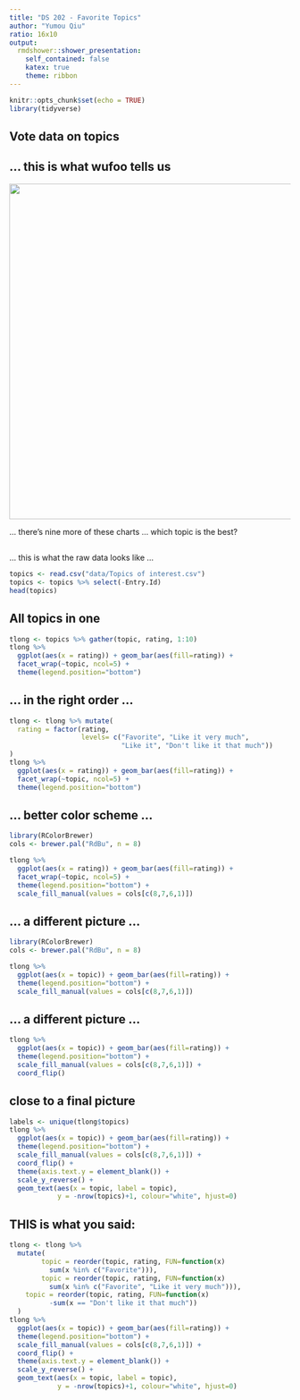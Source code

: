 ```yaml
---
title: "DS 202 - Favorite Topics"
author: "Yumou Qiu"
ratio: 16x10
output:
  rmdshower::shower_presentation:
    self_contained: false
    katex: true
    theme: ribbon
---
```

```r
knitr::opts_chunk$set(echo = TRUE)
library(tidyverse)
```

## Vote data on topics


## ... this is what wufoo tells us

<img src="images/topics.png" width=600>

... there's nine more of these charts ... which topic is the best?

## 

... this is what the raw data looks like ...

```r
topics <- read.csv("data/Topics of interest.csv")
topics <- topics %>% select(-Entry.Id)
head(topics)
```

## All topics in one

```r
tlong <- topics %>% gather(topic, rating, 1:10)
tlong %>% 
  ggplot(aes(x = rating)) + geom_bar(aes(fill=rating)) +
  facet_wrap(~topic, ncol=5) +
  theme(legend.position="bottom")
```


## ... in the right order ...

```r
tlong <- tlong %>% mutate(
  rating = factor(rating, 
                  levels= c("Favorite", "Like it very much",
                            "Like it", "Don't like it that much"))
)
tlong %>% 
  ggplot(aes(x = rating)) + geom_bar(aes(fill=rating)) +
  facet_wrap(~topic, ncol=5) +
  theme(legend.position="bottom")
```

## ... better color scheme ...

```r
library(RColorBrewer)
cols <- brewer.pal("RdBu", n = 8)

tlong %>% 
  ggplot(aes(x = rating)) + geom_bar(aes(fill=rating)) +
  facet_wrap(~topic, ncol=5) +
  theme(legend.position="bottom") +
  scale_fill_manual(values = cols[c(8,7,6,1)])
```

## ... a different picture ...

```r
library(RColorBrewer)
cols <- brewer.pal("RdBu", n = 8)

tlong %>% 
  ggplot(aes(x = topic)) + geom_bar(aes(fill=rating)) +
  theme(legend.position="bottom") +
  scale_fill_manual(values = cols[c(8,7,6,1)])
```

## ... a different picture ...

```r
tlong %>% 
  ggplot(aes(x = topic)) + geom_bar(aes(fill=rating)) +
  theme(legend.position="bottom") +
  scale_fill_manual(values = cols[c(8,7,6,1)]) +
  coord_flip()
```

## close to a final picture

```r
labels <- unique(tlong$topics)
tlong %>% 
  ggplot(aes(x = topic)) + geom_bar(aes(fill=rating)) +
  theme(legend.position="bottom") +
  scale_fill_manual(values = cols[c(8,7,6,1)]) +
  coord_flip() + 
  theme(axis.text.y = element_blank()) +
  scale_y_reverse() +
  geom_text(aes(x = topic, label = topic), 
            y = -nrow(topics)+1, colour="white", hjust=0)
```

##  THIS is what you said:

```r
tlong <- tlong %>% 
  mutate(
        topic = reorder(topic, rating, FUN=function(x) 
          sum(x %in% c("Favorite"))),
        topic = reorder(topic, rating, FUN=function(x) 
          sum(x %in% c("Favorite", "Like it very much"))),
    topic = reorder(topic, rating, FUN=function(x) 
          -sum(x == "Don't like it that much"))
  )
tlong %>% 
  ggplot(aes(x = topic)) + geom_bar(aes(fill=rating)) +
  theme(legend.position="bottom") +
  scale_fill_manual(values = cols[c(8,7,6,1)]) +
  coord_flip() + 
  theme(axis.text.y = element_blank()) +
  scale_y_reverse() +
  geom_text(aes(x = topic, label = topic), 
            y = -nrow(topics)+1, colour="white", hjust=0)
```
